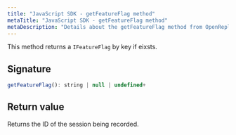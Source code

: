 ```yaml
---
title: "JavaScript SDK - getFeatureFlag method"
metaTitle: "JavaScript SDK - getFeatureFlag method"
metaDescription: "Details about the getFeatureFlag method from OpenReplay's SDK"
---
```


This method returns a `IFeatureFlag` by key if eixsts.

## Signature

```js
getFeatureFlag(): string | null | undefined+
```

## Return value

Returns the ID of the session being recorded.